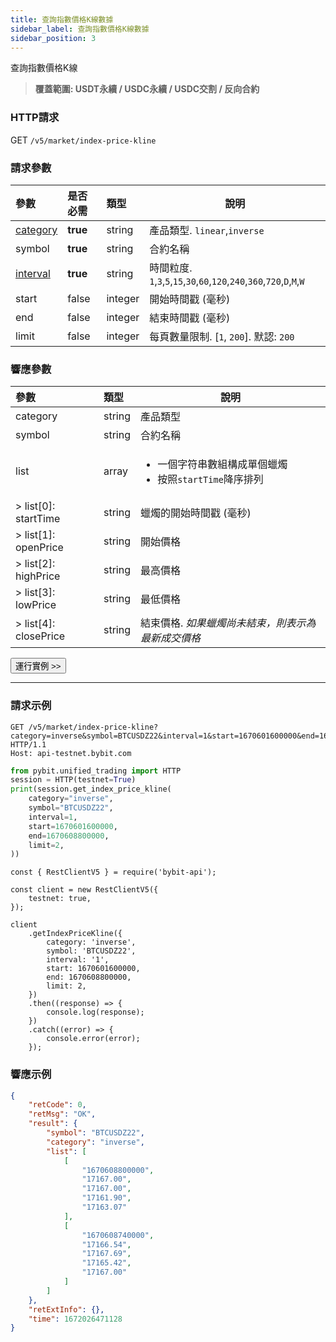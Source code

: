 ```yaml
---
title: 查詢指數價格K線數據
sidebar_label: 查詢指數價格K線數據
sidebar_position: 3
---
```


查詢指數價格K線
> **覆蓋範圍: USDT永續 / USDC永續 / USDC交割 / 反向合約**

### HTTP請求
GET `/v5/market/index-price-kline`

### 請求參數
| 參數 | 是否必需 | 類型 | 說明|
|:----- |:-------|:-----|------|
|[category](../enum#category) |<b>true</b> |string |產品類型. `linear`,`inverse`|
|symbol |<b>true</b> |string |合約名稱|
|[interval](../enum#interval) |<b>true</b> |string |時間粒度. `1`,`3`,`5`,`15`,`30`,`60`,`120`,`240`,`360`,`720`,`D`,`M`,`W`|
|start |false |integer |開始時間戳 (毫秒)|
|end |false |integer |結束時間戳 (毫秒)|
|limit |false |integer |每頁數量限制. [`1`, `200`]. 默認: `200`|

### 響應參數
| 參數 | 類型 | 說明|
|:----- |:-----|----- |
|category |string |產品類型 |
|symbol |string |合約名稱 |
|list |array |<ul><li>一個字符串數組構成單個蠟燭</li><li>按照`startTime`降序排列</li></ul>|
|> list[0]: startTime |string |蠟燭的開始時間戳 (毫秒) |
|> list[1]: openPrice |string |開始價格 |
|> list[2]: highPrice |string |最高價格 |
|> list[3]: lowPrice |string |最低價格 |
|> list[4]: closePrice |string |結束價格. _如果蠟燭尚未結束，則表示為最新成交價格_|

<a href="/api-explorer/v5/market/index-kline"><Button>運行實例 >></Button></a>

---

### 請求示例

<Tabs groupId="programming-languages">
<TabItem value="http" label="HTTP">

```http
GET /v5/market/index-price-kline?category=inverse&symbol=BTCUSDZ22&interval=1&start=1670601600000&end=1670608800000&limit=2 HTTP/1.1
Host: api-testnet.bybit.com
```

</TabItem>
<TabItem value="python" label="Python">

```python
from pybit.unified_trading import HTTP
session = HTTP(testnet=True)
print(session.get_index_price_kline(
    category="inverse",
    symbol="BTCUSDZ22",
    interval=1,
    start=1670601600000,
    end=1670608800000,
    limit=2,
))
```

</TabItem>
<TabItem value="Node" label="Node.js">

```n4js
const { RestClientV5 } = require('bybit-api');

const client = new RestClientV5({
    testnet: true,
});

client
    .getIndexPriceKline({
        category: 'inverse',
        symbol: 'BTCUSDZ22',
        interval: '1',
        start: 1670601600000,
        end: 1670608800000,
        limit: 2,
    })
    .then((response) => {
        console.log(response);
    })
    .catch((error) => {
        console.error(error);
    });
```

</TabItem>
</Tabs>

### 響應示例

```json
{
    "retCode": 0,
    "retMsg": "OK",
    "result": {
        "symbol": "BTCUSDZ22",
        "category": "inverse",
        "list": [
            [
                "1670608800000",
                "17167.00",
                "17167.00",
                "17161.90",
                "17163.07"
            ],
            [
                "1670608740000",
                "17166.54",
                "17167.69",
                "17165.42",
                "17167.00"
            ]
        ]
    },
    "retExtInfo": {},
    "time": 1672026471128
}
```
